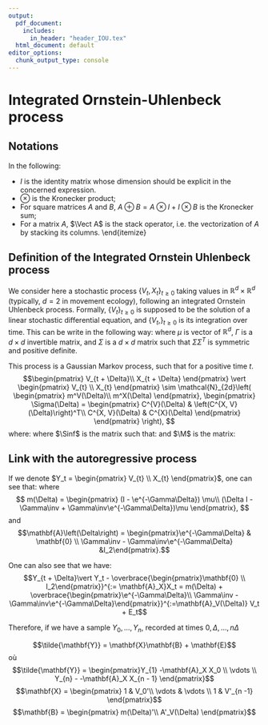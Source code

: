```yaml
---
output:
  pdf_document: 
    includes:
      in_header: "header_IOU.tex"
  html_document: default
editor_options: 
  chunk_output_type: console
---
```


# Integrated Ornstein-Uhlenbeck process

## Notations

In the following:

* $I$ is the identity matrix whose dimension should be explicit in the concerned expression.
* $\otimes$ is the Kronecker product;
* For square matrices $A$ and $B$, $A \oplus B = A\otimes I + I \otimes B$ is the Kronecker sum;
* For a matrix $A$, $\Vect A$ is the stack operator, i.e. the vectorization of $A$ by stacking its columns.
\end{itemize}

## Definition of the Integrated Ornstein Uhlenbeck process

We consider here a stochastic process $\left\lbrace V_t, X_t \right\rbrace_{t \geq 0}$ taking values in $\mathbb{R}^{d}\times \mathbb{R}^{d}$ (typically, $d = 2$ in movement ecology), following an integrated Ornstein Uhlenbeck process.
Formally, $\left\lbrace V_t \right\rbrace_{t \geq 0}$ is supposed to be the solution of a linear stochastic differential equation, and $\left\lbrace V_t, \right\rbrace_{t \geq 0}$ is its integration over time.
This can be write in the following way:
\begin{equation}
\begin{array}{rl}
\rmd V_t &= -\Gamma \left( V_t - \mu \right)\rmd t + \Sigma \rmd W_t,~~V_0 = v_0\\
X_t &= x_0 + \int_0^t V_s \rmd s
\end{array}
(\#eq:IOU-SDE)
\end{equation}
where $\mu$ is vector of $\mathbb{R}^d$, $\Gamma$ is a $d \times d$ invertible matrix, and $\Sigma$ is a $d \times d$ matrix such that $\Sigma\Sigma^T$ is symmetric and positive definite.

This process is a Gaussian Markov process, such that for a positive time $t$.
$$\begin{pmatrix}
V_{t + \Delta}\\
X_{t + \Delta}
\end{pmatrix} \vert \begin{pmatrix}
V_{t} \\
X_{t}
\end{pmatrix} \sim \mathcal{N}_{2d}\left( \begin{pmatrix}
m^V(\Delta)\\
m^X(\Delta)
\end{pmatrix}, \begin{pmatrix}
\Sigma(\Delta) = \begin{pmatrix}
C^{V}(\Delta) & \left(C^{X, V}(\Delta)\right)^T\\
C^{X, V}(\Delta) & C^{X}(\Delta)
\end{pmatrix}
\end{pmatrix} \right), $$
where:
\begin{align*}
m^V(\Delta) &= \mu + \e^{-\Gamma \Delta} (V_t - \mu)\\
m^X(\Delta) &= X_t + I\mu \Delta + \Gamma\inv(I -  \e^{-\Gamma \Delta})(V_t - \mu)\\
 C^V(\Delta) &= \Sinf -\e^{-\Gamma \Delta}\Sinf \e^{-\Gamma^T \Delta}\\
 C^{X,V}(\Delta) &= \Sinf \Gamma^{-T}\left(I - \e^{-\Gamma^T \Delta}\right) + \Gamma\inv\left(\e^{-\Gamma t} - I\right)\Sinf  \e^{-\Gamma^T t}\\
 C^X(\Delta) &= \M \Delta - \left(I - \e^{-\Gamma^T \Delta}\right)\Gamma\inv \M - \M\Gamma^{-T}\left(I - \e^{-\Gamma \Delta}\right)+ \Gamma\inv \Sinf \Gamma^{-T} -
   \e^{-\Gamma \Delta}\Gamma\inv\Sinf\Gamma^{-T}\e^{-\Gamma^T \Delta},
\end{align*}
where $\Sinf$ is the matrix such that:
 \begin{equation*}
\Vect{\Sinf} = \GpG\inv\Vect{\Sigma \Sigma^T},
\end{equation*}
and $\M$ is the matrix:
 \begin{equation*}
\M= \Sinf\Gamma^{-T} + \Gamma\inv\Sinf.
\end{equation*}

## Link with the autoregressive process

If we denote $Y_t = \begin{pmatrix}
V_{t} \\
X_{t}
\end{pmatrix}$, one can see that:
\begin{equation*}
Y_{t + \Delta}\vert Y_t = m(\Delta) + \mathbf{A}(\Delta)  Y_t + E_t,~E_t \sim\mathcal{N}(0,\Sigma(\Delta))
\end{equation*}
where
$$
m(\Delta) =
\begin{pmatrix}
(I - \e^{-\Gamma\Delta}) \mu\\
(\Delta I - \Gamma\inv + \Gamma\inv\e^{-\Gamma\Delta})\mu
\end{pmatrix},
$$
and 
$$\mathbf{A}\left(\Delta\right) = \begin{pmatrix}\e^{-\Gamma\Delta} & \mathbf{0} \\
\Gamma\inv - \Gamma\inv\e^{-\Gamma\Delta} &I_2\end{pmatrix}.$$


One can also see that we have:
$$Y_{t + \Delta}\vert Y_t - \overbrace{\begin{pmatrix}\mathbf{0} \\
I_2\end{pmatrix}}^{:= \mathbf{A}_X}X_t = m(\Delta) +  \overbrace{\begin{pmatrix}\e^{-\Gamma\Delta}\\
\Gamma\inv - \Gamma\inv\e^{-\Gamma\Delta}\end{pmatrix}}^{:=\mathbf{A}_V(\Delta)} V_t + E_t$$

Therefore, if we have a sample $Y_0,\dots, Y_n$, recorded at times $0,\Delta,\dots, n\Delta$

$$\tilde{\mathbf{Y}} = \mathbf{X}\mathbf{B} + \mathbf{E}$$
où
$$\tilde{\mathbf{Y}} = \begin{pmatrix}Y_{1} -\mathbf{A}_X X_0 \\
\vdots \\ 
Y_{n} - -\mathbf{A}_X X_{n - 1}
\end{pmatrix}$$
$$\mathbf{X} = \begin{pmatrix}
1 & V_0'\\
\vdots & \vdots \\
1 & V'_{n -1}
\end{pmatrix}$$
$$\mathbf{B} = \begin{pmatrix}
m(\Delta)'\\
A'_V(\Delta)
\end{pmatrix}$$
